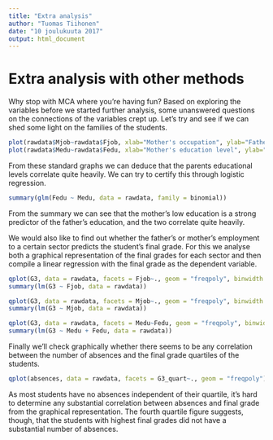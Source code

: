 ---
title: "Extra analysis"
author: "Tuomas Tiihonen"
date: "10 joulukuuta 2017"
output: html_document
---

# Extra analysis with other methods

Why stop with MCA where you're having fun? Based on exploring the variables before we started further analysis, some unanswered questions on the connections of the variables crept up. Let's try and see if we can shed some light on the families of the students.



```{r}
plot(rawdata$Mjob~rawdata$Fjob, xlab="Mother's occupation", ylab="Father's occupation", main="Occupational homogeneity", cex = 0.5)
plot(rawdata$Medu~rawdata$Fedu, xlab="Mother's education level", ylab="Father's education level", main="Educational homogeneity", cex = 0.5) 
```

From these standard graphs we can deduce that the parents educational levels correlate quite heavily. We can try to certify this through logistic regression.

```{r}
summary(glm(Fedu ~ Medu, data = rawdata, family = binomial))
```

From the summary we can see that the mother's low education is a strong predictor of the father's education, and the two correlate quite heavily.

We would also like to find out whether the father's or mother's employment to a certain sector predicts the student's final grade. For this we analyse both a graphical representation of the final grades for each sector and then compile a linear regression with the final grade as the dependent variable.

```{r}
qplot(G3, data = rawdata, facets = Fjob~., geom = "freqpoly", binwidth = 1, xlab = "Final grade", ylab = "Students", main="Father's job and final grade")
summary(lm(G3 ~ Fjob, data = rawdata))

qplot(G3, data = rawdata, facets = Mjob~., geom = "freqpoly", binwidth = 1, xlab = "Final grade", ylab = "Students", main="Mother's job and final grade")
summary(lm(G3 ~ Mjob, data = rawdata))

qplot(G3, data = rawdata, facets = Medu~Fedu, geom = "freqpoly", binwidth = 1, xlab = "Final grade", ylab = "Students")
summary(lm(G3 ~ Medu + Fedu, data = rawdata))
```

Finally we'll check graphically whether there seems to be any correlation between the number of absences and the final grade quartiles of the students.

```{r}
qplot(absences, data = rawdata, facets = G3_quart~., geom = "freqpoly")
```

As most students have no absences independent of their quartile, it's hard to determine any substantial correlation between absences and final grade from the graphical representation. The fourth quartile figure suggests, though, that the students with highest final grades did not have a substantial number of absences.